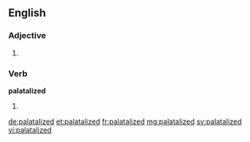 ==English==

===Adjective===
{{en-adj}}

# {{alternative form of|palatalised}}

===Verb===
'''palatalized'''

# {{past of|palatalize}}

[[de:palatalized]]
[[et:palatalized]]
[[fr:palatalized]]
[[mg:palatalized]]
[[sv:palatalized]]
[[vi:palatalized]]